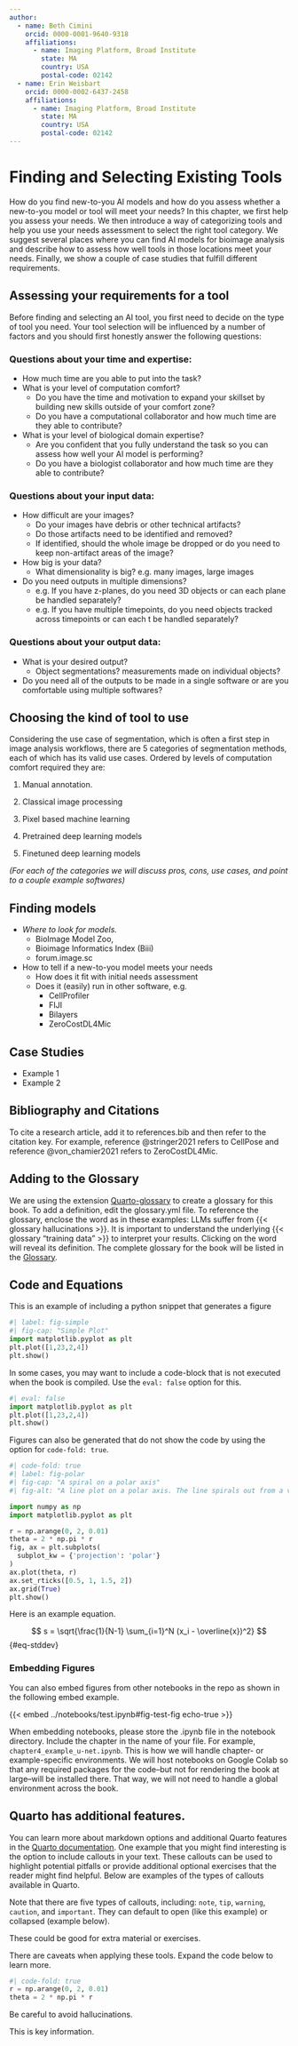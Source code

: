 ```yaml
---
author: 
  - name: Beth Cimini
    orcid: 0000-0001-9640-9318
    affiliations:
      - name: Imaging Platform, Broad Institute
        state: MA
        country: USA
        postal-code: 02142
  - name: Erin Weisbart
    orcid: 0000-0002-6437-2458
    affiliations:
      - name: Imaging Platform, Broad Institute
        state: MA
        country: USA
        postal-code: 02142
---
```


# Finding and Selecting Existing Tools

How do you find new-to-you AI models and how do you assess whether a new-to-you model or tool will meet your needs?
In this chapter, we first help you assess your needs.
We then introduce a way of categorizing tools and help you use your needs assessment to select the right tool category.
We suggest several places where you can find AI models for bioimage analysis and describe how to assess how well tools in those locations meet your needs.
Finally, we show a couple of case studies that fulfill different requirements.

## Assessing your requirements for a tool

Before finding and selecting an AI tool, you first need to decide on the type of tool you need.
Your tool selection will be influenced by a number of factors and you should first honestly answer the following questions:

### Questions about your time and expertise:

* How much time are you able to put into the task?
* What is your level of computation comfort?
    * Do you have the time and motivation to expand your skillset by building new skills outside of your comfort zone?
    * Do you have a computational collaborator and how much time are they able to contribute?
* What is your level of biological domain expertise?
    * Are you confident that you fully understand the task so you can assess how well your AI model is performing?
    * Do you have a biologist collaborator and how much time are they able to contribute?

### Questions about your input data:

* How difficult are your images?
    * Do your images have debris or other technical artifacts?
    * Do those artifacts need to be identified and removed?
    * If identified, should the whole image be dropped or do you need to keep non-artifact areas of the image?
* How big is your data?
    * What dimensionality is big? e.g. many images, large images
* Do you need outputs in multiple dimensions?
    * e.g. If you have z-planes, do you need 3D objects or can each plane be handled separately?
    * e.g. If you have multiple timepoints, do you need objects tracked across timepoints or can each t be handled separately?

### Questions about your output data:

* What is your desired output? 
    * Object segmentations? measurements made on individual objects?
* Do you need all of the outputs to be made in a single software or are you comfortable using multiple softwares?


## Choosing the kind of tool to use

Considering the use case of segmentation, which is often a first step in image analysis workflows, there are 5 categories of segmentation methods, each of which has its valid use cases.
Ordered by levels of computation comfort required they are:

1) Manual annotation. 

2) Classical image processing

3) Pixel based machine learning

4) Pretrained deep learning models

5) Finetuned deep learning models

*(For each of the categories we will discuss pros, cons, use cases, and point to a couple example softwares)*

## Finding models

* *Where to look for models. *
    * BioImage Model Zoo, 
    * Bioimage Informatics Index (Biii)
    * forum.image.sc
* How to tell if a new-to-you model meets your needs
    * How does it fit with initial needs assessment
    * Does it (easily) run in other software, e.g.
        * CellProfiler
        * FIJI
        * Bilayers
        * ZeroCostDL4Mic

## Case Studies

* Example 1
* Example 2

## Bibliography and Citations

To cite a research article, add it to references.bib and then refer to the citation key. For example, reference @stringer2021 refers to CellPose and reference @von_chamier2021 refers to ZeroCostDL4Mic.

## Adding to the Glossary

We are using the extension [Quarto-glossary](https://debruine.github.io/quarto-glossary/#styles) to create a glossary for this book. To add a definition, edit the glossary.yml file. To reference the glossary, enclose the word as in these examples: LLMs suffer from {{< glossary hallucinations >}}. It is important to understand the underlying {{< glossary "training data" >}} to interpret your results. Clicking on the word will reveal its definition. The complete glossary for the book will be listed in the [Glossary](glossary.qmd).

## Code and Equations {#sec-equation}

This is an example of including a python snippet that generates a figure

```python
#| label: fig-simple
#| fig-cap: "Simple Plot"
import matplotlib.pyplot as plt
plt.plot([1,23,2,4])
plt.show()
```


In some cases, you may want to include a code-block that is not executed when the book is compiled. Use the `eval: false` option for this.

```python
#| eval: false
import matplotlib.pyplot as plt
plt.plot([1,23,2,4])
plt.show()
```


Figures can also be generated that do not show the code by using the option for `code-fold: true`.

```python
#| code-fold: true
#| label: fig-polar
#| fig-cap: "A spiral on a polar axis"
#| fig-alt: "A line plot on a polar axis. The line spirals out from a value of zero to a value of 2."

import numpy as np
import matplotlib.pyplot as plt

r = np.arange(0, 2, 0.01)
theta = 2 * np.pi * r
fig, ax = plt.subplots(
  subplot_kw = {'projection': 'polar'} 
)
ax.plot(theta, r)
ax.set_rticks([0.5, 1, 1.5, 2])
ax.grid(True)
plt.show()
```

Here is an example equation.

$$
s = \sqrt{\frac{1}{N-1} \sum_{i=1}^N (x_i - \overline{x})^2}
$$ {#eq-stddev}

### Embedding Figures

You can also embed figures from other notebooks in the repo as shown in the following embed example.


{{< embed ../notebooks/test.ipynb#fig-test-fig echo-true >}}

When embedding notebooks, please store the .ipynb file in the notebook directory. Include the chapter in the name of your file. For example, `chapter4_example_u-net.ipynb`. This is how we will handle chapter- or example-specific environments. We will host notebooks on Google Colab so that any required packages for the code--but not for rendering the book at large--will be installed there. That way, we will not need to handle a global environment across the book.

## Quarto has additional features.

You can learn more about markdown options and additional Quarto features in the [Quarto documentation](https://quarto.org/docs/authoring/markdown-basics.html).  One example that you might find interesting is the option to include callouts in your text. These callouts can be used to highlight potential pitfalls or provide additional optional exercises that the reader might find helpful. Below are examples of the types of callouts available in Quarto.

::: {.callout-note}
Note that there are five types of callouts, including:
`note`, `tip`, `warning`, `caution`, and `important`. They can default to open (like this example) or collapsed (example below).
:::

::: {.callout-tip collapse="true"}
These could be good for extra material or exercises.
:::

::: {.callout-caution}
There are caveats when applying these tools. Expand the code below to learn more.

```python
#| code-fold: true
r = np.arange(0, 2, 0.01)
theta = 2 * np.pi * r
```
:::

::: {.callout-warning}
Be careful to avoid hallucinations.
:::

::: {.callout-important}
This is key information.
:::
